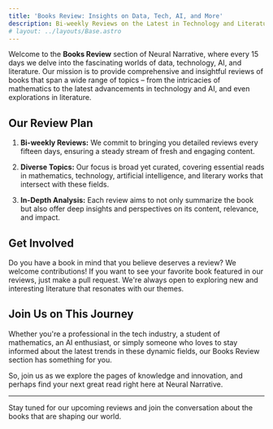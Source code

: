 ```yaml
---
title: 'Books Review: Insights on Data, Tech, AI, and More'
description: Bi-weekly Reviews on the Latest in Technology and Literature
# layout: ../layouts/Base.astro
---
```



Welcome to the **Books Review** section of Neural Narrative, where every 15 days we delve into the fascinating worlds of data, technology, AI, and literature. Our mission is to provide comprehensive and insightful reviews of books that span a wide range of topics – from the intricacies of mathematics to the latest advancements in technology and AI, and even explorations in literature.

## Our Review Plan

1. **Bi-weekly Reviews:** We commit to bringing you detailed reviews every fifteen days, ensuring a steady stream of fresh and engaging content.

2. **Diverse Topics:** Our focus is broad yet curated, covering essential reads in mathematics, technology, artificial intelligence, and literary works that intersect with these fields.

3. **In-Depth Analysis:** Each review aims to not only summarize the book but also offer deep insights and perspectives on its content, relevance, and impact.

## Get Involved

Do you have a book in mind that you believe deserves a review? We welcome contributions! If you want to see your favorite book featured in our reviews, just make a pull request. We're always open to exploring new and interesting literature that resonates with our themes.

## Join Us on This Journey

Whether you're a professional in the tech industry, a student of mathematics, an AI enthusiast, or simply someone who loves to stay informed about the latest trends in these dynamic fields, our Books Review section has something for you. 

So, join us as we explore the pages of knowledge and innovation, and perhaps find your next great read right here at Neural Narrative.

---

Stay tuned for our upcoming reviews and join the conversation about the books that are shaping our world.
